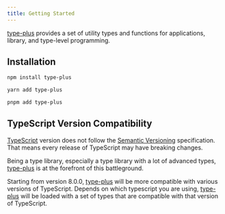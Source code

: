 ```yaml
---
title: Getting Started
---
```


[type-plus] provides a set of utility types and functions for applications, library, and type-level programming.

## Installation

```sh
npm install type-plus

yarn add type-plus

pnpm add type-plus
```

## TypeScript Version Compatibility

[TypeScript] version does not follow the [Semantic Versioning] specification.
That means every release of TypeScript may have breaking changes.

Being a type library, especially a type library with a lot of advanced types,
[type-plus] is at the forefront of this battleground.

Starting from version 8.0.0,
[type-plus] will be more compatible with various versions of TypeScript.
Depends on which typescript you are using, [type-plus] will be loaded with a set of types that are compatible with that version of TypeScript.

[type-plus]: https://github.com/unional/type-plus
[TypeScript]: https://www.typescriptlang.org/
[Semantic Versioning]: https://semver.org/

